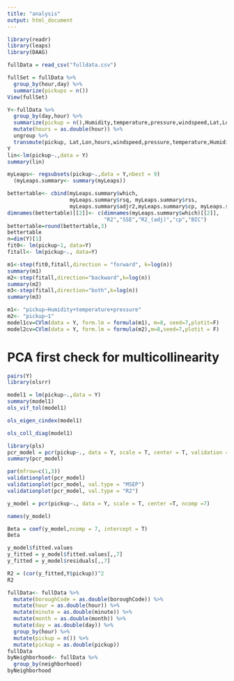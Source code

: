 ```yaml
---
title: "analysis"
output: html_document
---
```


```r
library(readr)
library(leaps)
library(DAAG)
```

```r
fullData = read_csv("fulldata.csv")
```

```r
fullSet = fullData %>% 
  group_by(hour,day) %>% 
  summarize(pickups = n())
View(fullSet)
```

```r
Y<-fullData %>% 
  group_by(day,hour) %>% 
  summarize(pickup = n(),Humidity,temperature,pressure,windspeed,Lat,Lon,day,boroughCode) %>%
  mutate(hours = as.double(hour)) %>% 
  ungroup %>% 
  transmute(pickup, Lat,Lon,hours,windspeed,pressure,temperature,Humidity,day,boroughCode)
Y
lin<-lm(pickup~.,data = Y)
summary(lin)
```


```r
myLeaps<- regsubsets(pickup~.,data = Y,nbest = 9)
  (myLeaps.summary<- summary(myLeaps))

bettertable<- cbind(myLeaps.summary$which,
                    myLeaps.summary$rsq, myLeaps.summary$rss,
                    myLeaps.summary$adjr2,myLeaps.summary$cp, myLeaps.summary$bic)
dimnames(bettertable)[[2]]<- c(dimnames(myLeaps.summary$which)[[2]],
                               "R2","SSE","R2_(adj)","cp","BIC")
bettertable=round(bettertable,3)
bettertable
n=dim(Y)[1]
fit0<- lm(pickup~1, data=Y)
fitall<- lm(pickup~., data=Y)
```


```r
m1<-step(fit0,fitall,direction = "forward", k=log(n))
summary(m1)
m2<-step(fitall,direction="backward",k=log(n))
summary(m2)
m3<-step(fitall,direction="both",k=log(n))
summary(m3)
```


```r
m1<- "pickup~Humidity+temperature+pressure"
m2<- "pickup~1"
model1cv=CVlm(data = Y, form.lm = formula(m1), m=8, seed=7,plotit=F)
model2cv=CVlm(data = Y, form.lm = formula(m2),m=8,seed=7,plotit = F)
```

# PCA first check for multicollinearity
```r
pairs(Y)
library(olsrr)

model1 = lm(pickup~.,data = Y)
summary(model1)
ols_vif_tol(model1)

ols_eigen_cindex(model1)

ols_coll_diag(model1)

library(pls)
pcr_model = pcr(pickup~., data = Y, scale = T, center = T, validation = "CV")
summary(pcr_model)

par(mfrow=c(1,3))
validationplot(pcr_model)
validationplot(pcr_model, val.type = "MSEP")
validationplot(pcr_model, val.type = "R2")

y_model = pcr(pickup~., data = Y, scale = T, center =T, ncomp =7)

names(y_model)

Beta = coef(y_model,ncomp = 7, intercept = T)
Beta

y_model$fitted.values
y_fitted = y_model$fitted.values[,,7]
y_fitted = y_model$residuals[,,7]

R2 = (cor(y_fitted,Y$pickup))^2
R2
```


```r
fullData<- fullData %>% 
  mutate(boroughCode = as.double(boroughCode)) %>% 
  mutate(hour = as.double(hour)) %>% 
  mutate(minute = as.double(minute)) %>% 
  mutate(month = as.double(month)) %>% 
  mutate(day = as.double(day)) %>% 
  group_by(hour) %>% 
  mutate(pickup = n()) %>% 
  mutate(pickup = as.double(pickup))
fullData
byNeighborhood<- fullData %>% 
  group_by(neighborhood)
byNeighborhood
```
